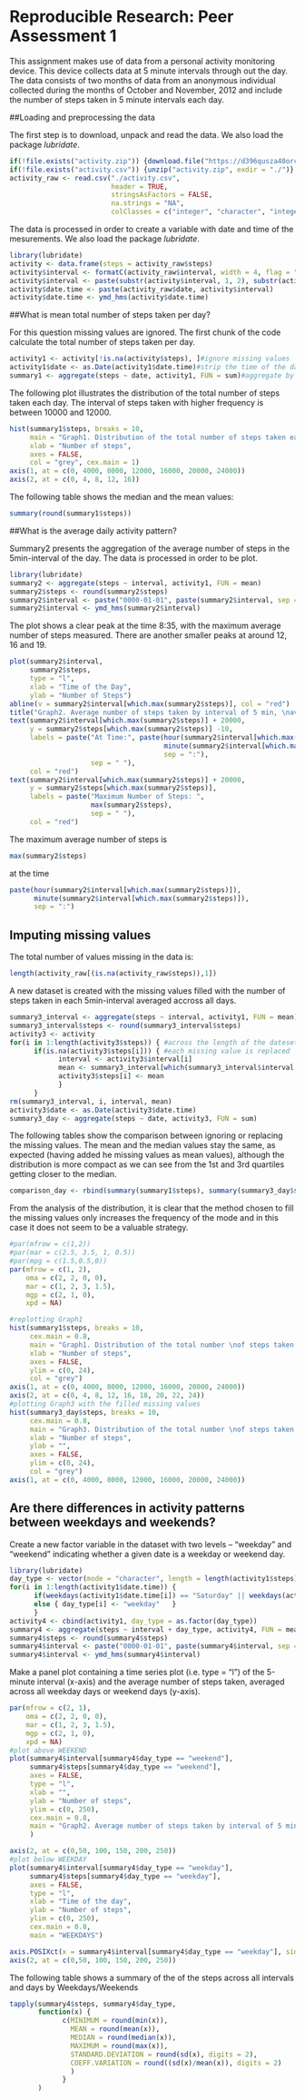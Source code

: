 
Reproducible Research: Peer Assessment 1
========================================= 


This assignment makes use of data from a personal activity monitoring device. This device collects data at 5 minute intervals through out the day. The data consists of two months of data from an anonymous individual collected during the months of October and November, 2012 and include the number of steps taken in 5 minute intervals each day.

##Loading and preprocessing the data

The first step is to download, unpack and read the data. We also load the package *lubridate*.
```r
if(!file.exists("activity.zip")) {download.file("https://d396qusza40orc.cloudfront.net/repdata%2Fdata%2Factivity.zip", "activity.zip", method = "curl")}
if(!file.exists("activity.csv")) {unzip("activity.zip", exdir = "./")}
activity_raw <- read.csv("./activity.csv", 
                         header = TRUE, 
                         stringsAsFactors = FALSE, 
                         na.strings = "NA", 
                         colClasses = c("integer", "character", "integer"))
```

The data is processed in order to create a variable with date and time of the mesurements. We also load the package *lubridate*.

```r
library(lubridate)
activity <- data.frame(steps = activity_raw$steps)
activity$interval <- formatC(activity_raw$interval, width = 4, flag = "0")
activity$interval <- paste(substr(activity$interval, 1, 2), substr(activity$interval, 3, 4), "00", sep = ":")
activity$date.time <- paste(activity_raw$date, activity$interval)
activity$date.time <- ymd_hms(activity$date.time)
```

##What is mean total number of steps taken per day?

For this question missing values are ignored. The first chunk of the code calculate the total number of steps taken per day.

```r
activity1 <- activity[!is.na(activity$steps), ]#ignore missing values
activity1$date <- as.Date(activity1$date.time)#strip the time of the day, leaving the date only
summary1 <- aggregate(steps ~ date, activity1, FUN = sum)#aggregate by the date
```

The following plot illustrates the distribution of the total number of steps taken each day. The interval of steps taken with higher frequency is between 10000 and 12000.

```r
hist(summary1$steps, breaks = 10, 
     main = "Graph1. Distribution of the total number of steps taken each day",
     xlab = "Number of steps",
     axes = FALSE,
     col = "grey", cex.main = 1)
axis(1, at = c(0, 4000, 8000, 12000, 16000, 20000, 24000))
axis(2, at = c(0, 4, 8, 12, 16))
```

The following table shows the median and the mean values:

```r
summary(round(summary1$steps))
```

##What is the average daily activity pattern?

Summary2 presents the aggregation of the average number of steps in the 5min-interval of the day. The data is processed in order to be plot.

```r
library(lubridate)
summary2 <- aggregate(steps ~ interval, activity1, FUN = mean)
summary2$steps <- round(summary2$steps)
summary2$interval <- paste("0000-01-01", paste(summary2$interval, sep = ":"), sep = " ") #create a POSIXcl columns with the average of the days. The fictitious date 0000-01-01 is added 
summary2$interval <- ymd_hms(summary2$interval)
```

The plot shows a clear peak at the time 8:35, with the maximum average number of steps measured. There are another smaller peaks at around 12, 16 and 19.

```r
plot(summary2$interval, 
     summary2$steps, 
     type = "l", 
     xlab = "Time of the Day", 
     ylab = "Number of Steps")
abline(v = summary2$interval[which.max(summary2$steps)], col = "red")
title("Graph2. Average number of steps taken by interval of 5 min, \naveraged across all days")
text(summary2$interval[which.max(summary2$steps)] + 20000,
     y = summary2$steps[which.max(summary2$steps)] -10,
     labels = paste("At Time:", paste(hour(summary2$interval[which.max(summary2$steps)]),
                                      minute(summary2$interval[which.max(summary2$steps)]), 
                                      sep = ":"), 
                    sep = " "), 
     col = "red")
text(summary2$interval[which.max(summary2$steps)] + 20000,
     y = summary2$steps[which.max(summary2$steps)],
     labels = paste("Maximum Number of Steps: ", 
                    max(summary2$steps), 
                    sep = " "), 
     col = "red")
```

The maximum average number of steps is 
```r
max(summary2$steps)
```
at the time
```r
paste(hour(summary2$interval[which.max(summary2$steps)]),
      minute(summary2$interval[which.max(summary2$steps)]), 
      sep = ":")
```

## Imputing missing values
The total number of values missing in the data is:

```r
length(activity_raw[(is.na(activity_raw$steps)),1])
```

A new dataset is created with the missing values filled with the number of steps taken in each 5min-interval averaged accross all days.

```r
summary3_interval <- aggregate(steps ~ interval, activity1, FUN = mean) # average of steps per interval accross all days
summary3_interval$steps <- round(summary3_interval$steps)
activity3 <- activity
for(i in 1:length(activity3$steps)) { #across the length of the dateset
      if(is.na(activity3$steps[i])) { #each missing value is replaced
            interval <- activity3$interval[i] 
            mean <- summary3_interval[which(summary3_interval$interval == interval),2] #with the average of steps of each 5min-interval
            activity3$steps[i] <- mean
            } 
      }
rm(summary3_interval, i, interval, mean)
activity3$date <- as.Date(activity3$date.time)
summary3_day <- aggregate(steps ~ date, activity3, FUN = sum)
```

The following tables show the comparison between ignoring or replacing the missing values. The mean and the median values stay the same, as expected (having added he missing values as mean values), although the distribution is more compact as we can see from the 1st and 3rd quartiles getting closer to the median.

```r
comparison_day <- rbind(summary(summary1$steps), summary(summary3_day$steps))
```

From the analysis of the distribution, it is clear that the method chosen to fill the missing values only increases the frequency of the mode and in this case it does not seem to be a valuable strategy.


```r
#par(mfrow = c(1,2))
#par(mar = c(2.5, 3.5, 1, 0.5))
#par(mpg = c(1.5,0.5,0))
par(mfrow = c(1, 2),     
    oma = c(2, 2, 0, 0), 
    mar = c(1, 2, 3, 1.5), 
    mgp = c(2, 1, 0),    
    xpd = NA)

#replotting Graph1
hist(summary1$steps, breaks = 10, 
     cex.main = 0.8, 
     main = "Graph1. Distribution of the total number \nof steps taken each day, \nmissing values removed",
     xlab = "Number of steps",
     axes = FALSE,
     ylim = c(0, 24),
     col = "grey")
axis(1, at = c(0, 4000, 8000, 12000, 16000, 20000, 24000))
axis(2, at = c(0, 4, 8, 12, 16, 18, 20, 22, 24))
#plotting Graph3 with the filled missing values
hist(summary3_day$steps, breaks = 10,
     cex.main = 0.8,
     main = "Graph3. Distribution of the total number \nof steps taken each day, \nmissing values filled in",
     xlab = "Number of steps",
     ylab = "",
     axes = FALSE,
     ylim = c(0, 24),
     col = "grey")
axis(1, at = c(0, 4000, 8000, 12000, 16000, 20000, 24000))

```

## Are there differences in activity patterns between weekdays and weekends?

Create a new factor variable in the dataset with two levels – “weekday” and “weekend” indicating whether a given date is a weekday or weekend day.

```r
library(lubridate)
day_type <- vector(mode = "character", length = length(activity1$steps))
for(i in 1:length(activity1$date.time)) {
      if(weekdays(activity1$date.time[i]) == "Saturday" || weekdays(activity1$date.time[i]) == "Sunday")  { day_type[i] <- "weekend"  }
      else { day_type[i] <- "weekday"   }
      }
activity4 <- cbind(activity1, day_type = as.factor(day_type))
summary4 <- aggregate(steps ~ interval + day_type, activity4, FUN = mean)
summary4$steps <- round(summary4$steps)
summary4$interval <- paste("0000-01-01", paste(summary4$interval, sep = ":"), sep = " ") #create a POSIXcl columns with the average of the days. The fictitious date 0000-01-01 is added 
summary4$interval <- ymd_hms(summary4$interval)

```

Make a panel plot containing a time series plot (i.e. type = “l”) of the 5-minute interval (x-axis) and the average number of steps taken, averaged across all weekday days or weekend days (y-axis).

```r
par(mfrow = c(2, 1),     
    oma = c(2, 2, 0, 0), 
    mar = c(1, 2, 3, 1.5), 
    mgp = c(2, 1, 0),    
    xpd = NA)
#plot above WEEKEND
plot(summary4$interval[summary4$day_type == "weekend"],
     summary4$steps[summary4$day_type == "weekend"],
     axes = FALSE,
     type = "l",
     xlab = "",
     ylab = "Number of steps",
     ylim = c(0, 250),
     cex.main = 0.8,
     main = "Graph2. Average number of steps taken by interval of 5 min, \naveraged across all days \nWEEKEND"
     )

axis(2, at = c(0,50, 100, 150, 200, 250))
#plot below WEEKDAY
plot(summary4$interval[summary4$day_type == "weekday"],
     summary4$steps[summary4$day_type == "weekday"],
     axes = FALSE,
     type = "l",
     xlab = "Time of the day",
     ylab = "Number of steps",
     ylim = c(0, 250),
     cex.main = 0.8,
     main = "WEEKDAYS")

axis.POSIXct(x = summary4$interval[summary4$day_type == "weekday"], side = 1)
axis(2, at = c(0,50, 100, 150, 200, 250))

```

The following table shows a summary of the of the steps across all intervals and days by Weekdays/Weekends

```r

tapply(summary4$steps, summary4$day_type, 
       function(x) {
             c(MINIMUM = round(min(x)), 
               MEAN = round(mean(x)), 
               MEDIAN = round(median(x)), 
               MAXIMUM = round(max(x)),
               STANDARD.DEVIATION = round(sd(x), digits = 2),
               COEFF.VARIATION = round((sd(x)/mean(x)), digits = 2)
               )
             }
       )
```







